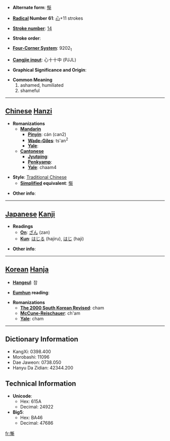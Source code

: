 * '''Alternate form''': [[惭]]

* '''[[Wiktionary:Chinese radical index| Radical]] Number 61''': [[Wiktionary:Chinese radical index 心|心]]+11 strokes

* '''[[Wiktionary:Chinese total strokes index|Stroke number]]''': [[Wiktionary:Chinese total strokes index 14|14]]

* '''Stroke order''': 

* '''[[Wiktionary:Chinese four corner index|Four-Corner System]]''': 9202<sub>1</sub>

* '''[[Wiktionary:Chinese Cangjie index|Cangjie input]]''': 心十十中 (PJJL)

* '''Graphical Significance and Origin''': 

* '''Common Meaning'''
*#ashamed, humiliated
*# shameful


----

== [[Chinese]] [[Hanzi]] ==

* '''Romanizations'''
** '''[[Mandarin]]'''
*** '''[[Pinyin]]''': cán (can2)
*** '''[[Wade-Giles]]''': ts'an<sup>2</sup>
*** '''[[Yale]]''': 
** '''[[Cantonese]]'''
*** '''[[Jyutping]]''':
*** '''[[Penkyamp]]''': 
*** '''[[Yale]]''': chaam4

* '''Style''': [[Traditional Chinese]] 
** '''[[Simplified Chinese|Simplified]] equivalent''': [[惭]]

* '''Other info''': 

----

== [[Japanese]] [[Kanji]] ==

* '''Readings'''
** '''[[On]]''': [[ざん]] (zan)
** '''[[Kun]]''': [[はじる]] (hajiru), [[はじ]] (haji)

* '''Other info''':  

----

== [[Korean]] [[Hanja]] ==

* '''[[Hangeul]]''': 참

* '''[[Eumhun]] reading''': 

* '''Romanizations'''
** '''[[The 2000 South Korean Revised Romanization|The 2000 South Korean Revised]]''': cham
** '''[[McCune-Reischauer]]''': ch'am
** '''[[Yale]]''': cham

----

== Dictionary Information ==

* KangXi: 0398.400
* Morobashi: 11096
* Dae Jaweon: 0738.050
* Hanyu Da Zidian: 42344.200

== Technical Information ==

* '''Unicode''':
** Hex: 615A
** Decimal: 24922
* '''Big5''':
** Hex: BA46
** Decimal: 47686

[[fr:慚]]